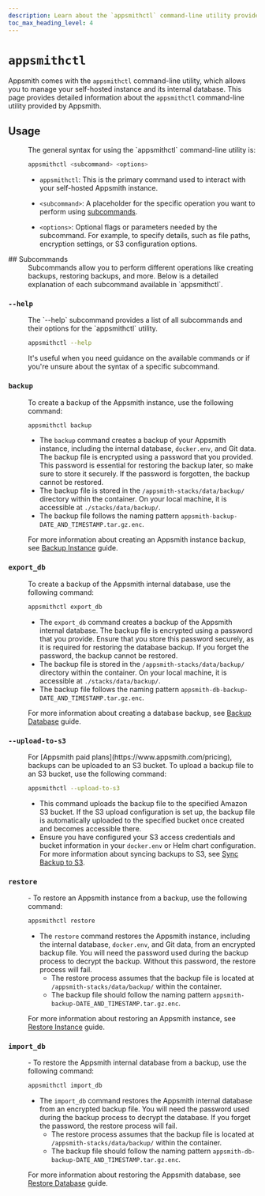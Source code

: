 ```yaml
---
description: Learn about the `appsmithctl` command-line utility provided by Appsmith to manage your self-hosted instance and its database operations.
toc_max_heading_level: 4
---
```


# `appsmithctl`

Appsmith comes with the `appsmithctl` command-line utility, which allows you to manage your self-hosted instance and its internal database. This page provides detailed information about the `appsmithctl` command-line utility provided by Appsmith.

<VideoEmbed host="youtube" videoId="tlbK8Cke3sw" title="How To Use Appsmithctl For Instance Management" caption="How to use Appsmithctl for Docker"/>

## Usage
<dd>
  The general syntax for using the `appsmithctl` command-line utility is:

  ```bash
  appsmithctl <subcommand> <options>
  ```

  - `appsmithctl`: This is the primary command used to interact with your self-hosted Appsmith instance.

  - `<subcommand>`: A placeholder for the specific operation you want to perform using [subcommands](#subcommands).

  - `<options>`: Optional flags or parameters needed by the subcommand. For example, to specify details, such as file paths, encryption settings, or S3 configuration options. 
</dd>
## Subcommands

<dd>
Subcommands allow you to perform different operations like creating backups, restoring backups, and more. Below is a detailed explanation of each subcommand available in `appsmithctl`.
</dd>

### `--help`

<dd>
The `--help` subcommand provides a list of all subcommands and their options for the `appsmithctl` utility.

  ```bash
  appsmithctl --help
  ```
It's useful when you need guidance on the available commands or if you're unsure about the syntax of a specific subcommand.

</dd>

### `backup`

<dd>
To create a backup of the Appsmith instance, use the following command:

  ```bash
  appsmithctl backup
  ```
  - The `backup` command creates a backup of your Appsmith instance, including the internal database, `docker.env`, and Git data. The backup file is encrypted using a password that you provided. This password is essential for restoring the backup later, so make sure to store it securely. If the password is forgotten, the backup cannot be restored.
  - The backup file is stored in the `/appsmith-stacks/data/backup/` directory within the container. On your local machine, it is accessible at `./stacks/data/backup/`.
  - The backup file follows the naming pattern `appsmith-backup-DATE_AND_TIMESTAMP.tar.gz.enc`.

For more information about creating an Appsmith instance backup, see [Backup Instance](/getting-started/setup/instance-management/backup-and-restore/backup-instance) guide.
</dd>

### `export_db`

<dd>
To create a backup of the Appsmith internal database, use the following command:

  ```bash
  appsmithctl export_db
  ```
  - The `export_db` command creates a backup of the Appsmith internal database. The backup file is encrypted using a password that you provide. Ensure that you store this password securely, as it is required for restoring the database backup. If you forget the password, the backup cannot be restored.
  - The backup file is stored in the `/appsmith-stacks/data/backup/` directory within the container. On your local machine, it is accessible at `./stacks/data/backup/`.
  - The backup file follows the naming pattern `appsmith-db-backup-DATE_AND_TIMESTAMP.tar.gz.enc`.

For more information about creating a database backup, see [Backup Database](/getting-started/setup/instance-management/backup-and-restore/backup-database) guide.
</dd>

### `--upload-to-s3`

<dd>
For [Appsmith paid plans](https://www.appsmith.com/pricing), backups can be uploaded to an S3 bucket. To upload a backup file to an S3 bucket, use the following command:

  ```bash
  appsmithctl --upload-to-s3
  ```
  - This command uploads the backup file to the specified Amazon S3 bucket. If the S3 upload configuration is set up, the backup file is automatically uploaded to the specified bucket once created and becomes accessible there.
  - Ensure you have configured your S3 access credentials and bucket information in your `docker.env` or Helm chart configuration. For more information about syncing backups to S3, see [Sync Backup to S3](/getting-started/setup/instance-management/backup-and-restore/sync-backup-to-s3).
  
</dd>

### `restore`

<dd>
- To restore an Appsmith instance from a backup, use the following command:

  ```bash
  appsmithctl restore
  ```
- The `restore` command restores the Appsmith instance, including the internal database, `docker.env`, and Git data, from an encrypted backup file. You will need the password used during the backup process to decrypt the backup. Without this password, the restore process will fail.
  - The restore process assumes that the backup file is located at `/appsmith-stacks/data/backup/` within the container.
  - The backup file should follow the naming pattern `appsmith-backup-DATE_AND_TIMESTAMP.tar.gz.enc`.

For more information about restoring an Appsmith instance, see [Restore Instance](/getting-started/setup/instance-management/backup-and-restore/restore-instance) guide.
</dd>

### `import_db`

<dd>
- To restore the Appsmith internal database from a backup, use the following command:

  ```bash
  appsmithctl import_db
  ```
- The `import_db` command restores the Appsmith internal database from an encrypted backup file. You will need the password used during the backup process to decrypt the database. If you forget the password, the restore process will fail.
  - The restore process assumes that the backup file is located at `/appsmith-stacks/data/backup/` within the container.
  - The backup file should follow the naming pattern `appsmith-db-backup-DATE_AND_TIMESTAMP.tar.gz.enc`.

For more information about restoring the Appsmith database, see [Restore Database](/getting-started/setup/instance-management/backup-and-restore/restore-database) guide.
</dd>
